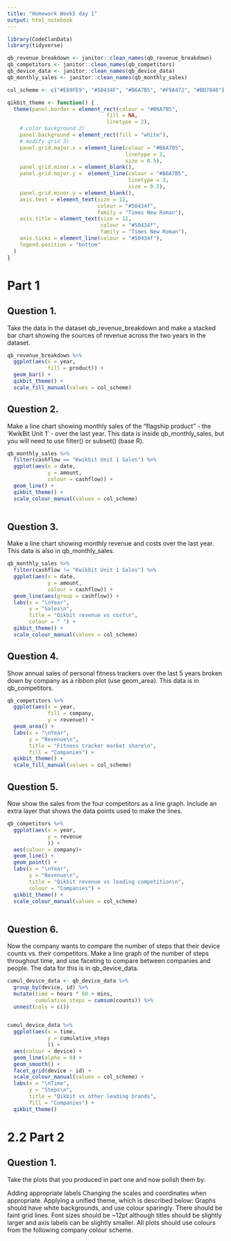 ```yaml
---
title: "Homework Week5 day 1"
output: html_notebook
---
```


```r
library(CodeClanData)
library(tidyverse)

```

```r
qb_revenue_breakdown <- janitor::clean_names(qb_revenue_breakdown)
qb_competitors <- janitor::clean_names(qb_competitors)
qb_device_data <- janitor::clean_names(qb_device_data)
qb_monthly_sales <- janitor::clean_names(qb_monthly_sales)

col_scheme <- c("#E89FE9", "#50434F", "#B6A7B5", "#F9A472", "#BD7040")

qikbit_theme <- function() {
  theme(panel.border = element_rect(colour = "#B6A7B5", 
                                fill = NA, 
                                linetype = 2),
    # color background 2)
    panel.background = element_rect(fill = "white"),
    # modify grid 3)
    panel.grid.major.x = element_line(colour = "#B6A7B5", 
                                      linetype = 3, 
                                      size = 0.5),
    panel.grid.minor.x = element_blank(),
    panel.grid.major.y =  element_line(colour = "#B6A7B5", 
                                       linetype = 3, 
                                       size = 0.5),
    panel.grid.minor.y = element_blank(), 
    axis.text = element_text(size = 12, 
                             colour = "#50434f", 
                             family = "Times New Roman"),
    axis.title = element_text(size = 12, 
                              colour = "#50434f", 
                              family = "Times New Roman"),
    axis.ticks = element_line(colour = "#50434f"),
    legend.position = "bottom"
  )
}
```


# Part 1
## Question 1.
Take the data in the dataset qb_revenue_breakdown and make a stacked bar chart showing the sources of revenue across the two years in the dataset.

```r
qb_revenue_breakdown %>% 
  ggplot(aes(x = year,
             fill = product)) +
  geom_bar() +
  qikbit_theme() +
  scale_fill_manual(values = col_scheme)
```

## Question 2.
Make a line chart showing monthly sales of the “flagship product” - the ‘KwikBit Unit 1’ - over the last year. This data is inside qb_monthly_sales, but you will need to use filter() or subset() (base R).

```r

qb_monthly_sales %>% 
  filter(cashflow == "Kwikbit Unit 1 Sales") %>% 
  ggplot(aes(x = date,
             y = amount,
             colour = cashflow)) +
  geom_line() +
  qikbit_theme() +
  scale_colour_manual(values = col_scheme) 
  
```


## Question 3.
Make a line chart showing monthly revenue and costs over the last year. This data is also in qb_monthly_sales.

```r
qb_monthly_sales %>% 
  filter(cashflow != "Kwikbit Unit 1 Sales") %>% 
  ggplot(aes(x = date,
             y = amount,
             colour = cashflow)) +
  geom_line(aes(group = cashflow)) +
  labs(x = "\nYear", 
       y = "Sales\n",
       title = "Qikbit revenue vs cost\n",
       colour = " ") +
  qikbit_theme() +
  scale_colour_manual(values = col_scheme)
```


## Question 4.
Show annual sales of personal fitness trackers over the last 5 years broken down by company as a ribbon plot (use geom_area). This data is in qb_competitors.

```r

qb_competitors %>% 
  ggplot(aes(x = year,
             fill = company,
             y = revenue)) +
  geom_area() +
  labs(x = "\nYear", 
       y = "Revenue\n",
       title = "Fitness tracker market share\n",
       fill = "Companies") +
  qikbit_theme() +
  scale_fill_manual(values = col_scheme)

```


## Question 5.
Now show the sales from the four competitors as a line graph. Include an extra layer that shows the data points used to make the lines.

```r

qb_competitors %>% 
  ggplot(aes(x = year,
             y = revenue
             )) +
  aes(colour = company)+
  geom_line() +
  geom_point() +
  labs(x = "\nYear", 
       y = "Revenue\n",
       title = "Qikbit revenue vs leading competition\n",
       colour = "Companies") +
  qikbit_theme() +
  scale_colour_manual(values = col_scheme)
 
```


## Question 6.
Now the company wants to compare the number of steps that their device counts vs. their competitors. Make a line graph of the number of steps throughout time, and use faceting to compare between companies and people. The data for this is in qb_device_data.

```r

cumul_device_data <- qb_device_data %>% 
  group_by(device, id) %>% 
  mutate(time = hours * 60 + mins,
         cumulative_steps = cumsum(counts)) %>% 
  unnest(cols = c())


cumul_device_data %>% 
  ggplot(aes(x = time,
             y = cumulative_steps
             )) +
  aes(colour = device) +
  geom_line(alpha = 0) +
  geom_smooth() +
  facet_grid(device ~ id) +
  scale_colour_manual(values = col_scheme) +
  labs(x = "\nTime", 
       y = "Steps\n",
       title = "Qikbit vs other leading brands",
       fill = "Companies") +
  qikbit_theme()

```


# 2.2 Part 2

## Question 1.
Take the plots that you produced in part one and now polish them by:

  Adding appropriate labels
  Changing the scales and coordinates when appropriate.
  Applying a unified theme, which is described below:
  Graphs should have white backgrounds, and use colour sparingly.
  There should be faint grid lines.
  Font sizes should be ~12pt although titles should be slightly larger and axis          labels can be slightly smaller.
  All plots should use colours from the following company colour scheme.
